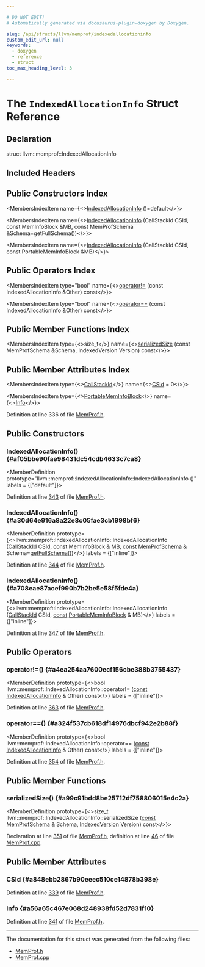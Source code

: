 ```yaml
---

# DO NOT EDIT!
# Automatically generated via docusaurus-plugin-doxygen by Doxygen.

slug: /api/structs/llvm/memprof/indexedallocationinfo
custom_edit_url: null
keywords:
  - doxygen
  - reference
  - struct
toc_max_heading_level: 3

---
```





# The `IndexedAllocationInfo` Struct Reference

<DoxygenPage pluginConfig={pluginConfig}>



## Declaration

<CodeBlock>struct llvm::memprof::IndexedAllocationInfo</CodeBlock>

## Included Headers

<IncludesList>
<IncludesListItem
  filePath="llvm/ProfileData/MemProf.h"
  permalink="/docs/api/files/include/include/llvm/include/llvm/profiledata/memprof-h"
  isLocal="true" />
</IncludesList>

## Public Constructors Index

<MembersIndex>

<MembersIndexItem
  name={<><a href="#af05bbe90fae98431dc54cdb4633c7ca8">IndexedAllocationInfo</a> ()=default</>}>
</MembersIndexItem>

<MembersIndexItem
  name={<><a href="#a30d64e916a8a22e8c05fae3cb1998bf6">IndexedAllocationInfo</a> (CallStackId CSId, const MemInfoBlock &amp;MB, const MemProfSchema &amp;Schema=getFullSchema())</>}>
</MembersIndexItem>

<MembersIndexItem
  name={<><a href="#a708eae87acef990b7b2be5e58f5fde4a">IndexedAllocationInfo</a> (CallStackId CSId, const PortableMemInfoBlock &amp;MB)</>}>
</MembersIndexItem>

</MembersIndex>

## Public Operators Index

<MembersIndex>

<MembersIndexItem
  type="bool"
  name={<><a href="#a4ea254aa7600ecf156cbe388b3755437">operator!=</a> (const IndexedAllocationInfo &amp;Other) const</>}>
</MembersIndexItem>

<MembersIndexItem
  type="bool"
  name={<><a href="#a324f537cb618df14976dbcf942e2b88f">operator==</a> (const IndexedAllocationInfo &amp;Other) const</>}>
</MembersIndexItem>

</MembersIndex>

## Public Member Functions Index

<MembersIndex>

<MembersIndexItem
  type={<>size&#95;t</>}
  name={<><a href="#a99c91bdd8be25712df758806015e4c2a">serializedSize</a> (const MemProfSchema &amp;Schema, IndexedVersion Version) const</>}>
</MembersIndexItem>

</MembersIndex>

## Public Member Attributes Index

<MembersIndex>

<MembersIndexItem
  type={<><a href="/docs/api/namespaces/llvm/memprof/#acccd58d8f1e260d41aec72e4ce5e847f">CallStackId</a></>}
  name={<><a href="#a848ebb2867b90eeec510ce14878b398e">CSId</a> = 0</>}>
</MembersIndexItem>

<MembersIndexItem
  type={<><a href="/docs/api/structs/llvm/memprof/portablememinfoblock">PortableMemInfoBlock</a></>}
  name={<><a href="#a56a65c467e068d248938fd52d7831f10">Info</a></>}>
</MembersIndexItem>

</MembersIndex>


Definition at line 336 of file <a href="/docs/api/files/include/include/llvm/include/llvm/profiledata/memprof-h">MemProf.h</a>.

<SectionDefinition>

## Public Constructors

### IndexedAllocationInfo() {#af05bbe90fae98431dc54cdb4633c7ca8}

<MemberDefinition
  prototype="llvm::memprof::IndexedAllocationInfo::IndexedAllocationInfo ()"
  labels = {["default"]}>

Definition at line <a href="/docs/api/files/include/include/llvm/include/llvm/profiledata/memprof-h/#l00343">343</a> of file <a href="/docs/api/files/include/include/llvm/include/llvm/profiledata/memprof-h">MemProf.h</a>.
</MemberDefinition>

### IndexedAllocationInfo() {#a30d64e916a8a22e8c05fae3cb1998bf6}

<MemberDefinition
  prototype={<>llvm::memprof::IndexedAllocationInfo::IndexedAllocationInfo (<a href="/docs/api/namespaces/llvm/memprof/#acccd58d8f1e260d41aec72e4ce5e847f">CallStackId</a> CSId, <a href="/docs/api/files/lib/lib/target/lib/target/aarch64/aarch64promoteconstant-cpp/#a90f8350fecae261c25be85d38b451bff">const</a> MemInfoBlock &amp; MB, <a href="/docs/api/files/lib/lib/target/lib/target/aarch64/aarch64promoteconstant-cpp/#a90f8350fecae261c25be85d38b451bff">const</a> <a href="/docs/api/namespaces/llvm/memprof/#a4c0e5dd93f0bc1942fcd93ae8e7a23ea">MemProfSchema</a> &amp; Schema=<a href="/docs/api/namespaces/llvm/memprof/#aa4e49c91a6b2f7fef6298991217c929d">getFullSchema</a>())</>}
  labels = {["inline"]}>

Definition at line <a href="/docs/api/files/include/include/llvm/include/llvm/profiledata/memprof-h/#l00344">344</a> of file <a href="/docs/api/files/include/include/llvm/include/llvm/profiledata/memprof-h">MemProf.h</a>.
</MemberDefinition>

### IndexedAllocationInfo() {#a708eae87acef990b7b2be5e58f5fde4a}

<MemberDefinition
  prototype={<>llvm::memprof::IndexedAllocationInfo::IndexedAllocationInfo (<a href="/docs/api/namespaces/llvm/memprof/#acccd58d8f1e260d41aec72e4ce5e847f">CallStackId</a> CSId, <a href="/docs/api/files/lib/lib/target/lib/target/aarch64/aarch64promoteconstant-cpp/#a90f8350fecae261c25be85d38b451bff">const</a> <a href="/docs/api/structs/llvm/memprof/portablememinfoblock">PortableMemInfoBlock</a> &amp; MB)</>}
  labels = {["inline"]}>

Definition at line <a href="/docs/api/files/include/include/llvm/include/llvm/profiledata/memprof-h/#l00347">347</a> of file <a href="/docs/api/files/include/include/llvm/include/llvm/profiledata/memprof-h">MemProf.h</a>.
</MemberDefinition>

</SectionDefinition>

<SectionDefinition>

## Public Operators

### operator!=() {#a4ea254aa7600ecf156cbe388b3755437}

<MemberDefinition
  prototype={<>bool llvm::memprof::IndexedAllocationInfo::operator!= (<a href="/docs/api/files/lib/lib/target/lib/target/aarch64/aarch64promoteconstant-cpp/#a90f8350fecae261c25be85d38b451bff">const</a> <a href="/docs/api/structs/llvm/memprof/indexedallocationinfo">IndexedAllocationInfo</a> &amp; Other) const</>}
  labels = {["inline"]}>

Definition at line <a href="/docs/api/files/include/include/llvm/include/llvm/profiledata/memprof-h/#l00363">363</a> of file <a href="/docs/api/files/include/include/llvm/include/llvm/profiledata/memprof-h">MemProf.h</a>.
</MemberDefinition>

### operator==() {#a324f537cb618df14976dbcf942e2b88f}

<MemberDefinition
  prototype={<>bool llvm::memprof::IndexedAllocationInfo::operator== (<a href="/docs/api/files/lib/lib/target/lib/target/aarch64/aarch64promoteconstant-cpp/#a90f8350fecae261c25be85d38b451bff">const</a> <a href="/docs/api/structs/llvm/memprof/indexedallocationinfo">IndexedAllocationInfo</a> &amp; Other) const</>}
  labels = {["inline"]}>

Definition at line <a href="/docs/api/files/include/include/llvm/include/llvm/profiledata/memprof-h/#l00354">354</a> of file <a href="/docs/api/files/include/include/llvm/include/llvm/profiledata/memprof-h">MemProf.h</a>.
</MemberDefinition>

</SectionDefinition>

<SectionDefinition>

## Public Member Functions

### serializedSize() {#a99c91bdd8be25712df758806015e4c2a}

<MemberDefinition
  prototype={<>size&#95;t llvm::memprof::IndexedAllocationInfo::serializedSize (<a href="/docs/api/files/lib/lib/target/lib/target/aarch64/aarch64promoteconstant-cpp/#a90f8350fecae261c25be85d38b451bff">const</a> <a href="/docs/api/namespaces/llvm/memprof/#a4c0e5dd93f0bc1942fcd93ae8e7a23ea">MemProfSchema</a> &amp; Schema, <a href="/docs/api/namespaces/llvm/memprof/#a0fc6665973482c2867a12f718017eecb">IndexedVersion</a> Version) const</>}>

Declaration at line <a href="/docs/api/files/include/include/llvm/include/llvm/profiledata/memprof-h/#l00351">351</a> of file <a href="/docs/api/files/include/include/llvm/include/llvm/profiledata/memprof-h">MemProf.h</a>, definition at line <a href="/docs/api/files/lib/lib/profiledata/memprof-cpp/#l00046">46</a> of file <a href="/docs/api/files/lib/lib/profiledata/memprof-cpp">MemProf.cpp</a>.
</MemberDefinition>

</SectionDefinition>

<SectionDefinition>

## Public Member Attributes

### CSId {#a848ebb2867b90eeec510ce14878b398e}

<MemberDefinition
  prototype="CallStackId llvm::memprof::IndexedAllocationInfo::CSId = 0">

Definition at line <a href="/docs/api/files/include/include/llvm/include/llvm/profiledata/memprof-h/#l00339">339</a> of file <a href="/docs/api/files/include/include/llvm/include/llvm/profiledata/memprof-h">MemProf.h</a>.
</MemberDefinition>

### Info {#a56a65c467e068d248938fd52d7831f10}

<MemberDefinition
  prototype="PortableMemInfoBlock llvm::memprof::IndexedAllocationInfo::Info">

Definition at line <a href="/docs/api/files/include/include/llvm/include/llvm/profiledata/memprof-h/#l00341">341</a> of file <a href="/docs/api/files/include/include/llvm/include/llvm/profiledata/memprof-h">MemProf.h</a>.
</MemberDefinition>

</SectionDefinition>

<hr/>

The documentation for this struct was generated from the following files:

<ul>
<li><a href="/docs/api/files/include/include/llvm/include/llvm/profiledata/memprof-h">MemProf.h</a></li>
<li><a href="/docs/api/files/lib/lib/profiledata/memprof-cpp">MemProf.cpp</a></li>
</ul>

</DoxygenPage>
